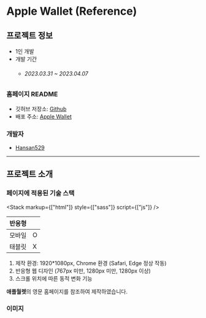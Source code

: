 
# Apple Wallet (Reference)

## 프로젝트 정보

- 1인 개발  
- 개발 기간 
    - ###### 2023.03.31 ~ 2023.04.07

### 홈페이지 README

- 깃허브 저장소: <a target="_blank" href="https://github.com/Hansan529/Wallet">Github</a>
- 배포 주소: <a target="_blank" href="https://Hansan529.github.io/Wallet">Apple Wallet</a>

### 개발자

 - [Hansan529](https://github.com/Hansan529)

---

## 프로젝트 소개

### 페이지에 적용된 기술 스택

<Stack markup={["html"]} style={["sass"]} script={["js"]} />

| 반응형 |  |
| --- | --- |
| 모바일 | O |
| 태블릿 | X |

1. 제작 환경: 1920*1080px, Chrome 환경 (Safari, Edge 정상 작동)
2. 반응형 웹 디자인 (767px 미만, 1280px 미만, 1280px 이상)
3. 스크롤 위치에 따른 동적 변화 기능

**애플월렛**의 영문 홈페이지를 참조하여 제작하였습니다.


### 이미지